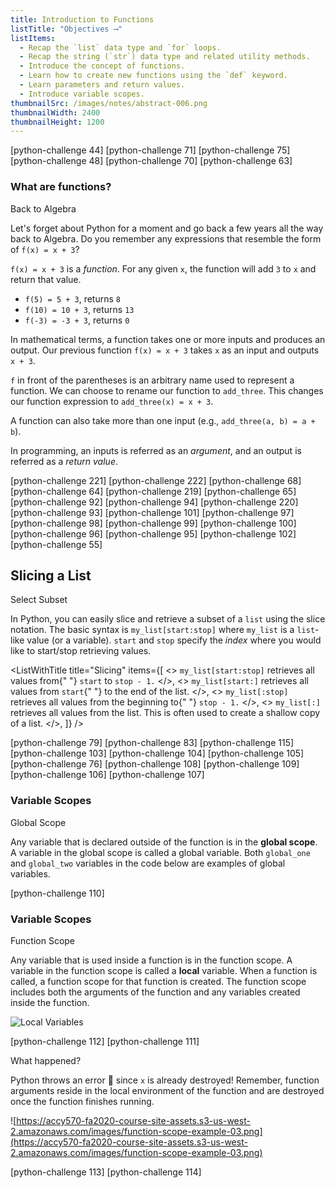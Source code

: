 ```yaml
---
title: Introduction to Functions
listTitle: "Objectives ⟶"
listItems:
  - Recap the `list` data type and `for` loops.
  - Recap the string (`str`) data type and related utility methods.
  - Introduce the concept of functions.
  - Learn how to create new functions using the `def` keyword.
  - Learn parameters and return values.
  - Introduce variable scopes.
thumbnailSrc: /images/notes/abstract-006.png
thumbnailWidth: 2400
thumbnailHeight: 1200
---
```


[python-challenge 44]
[python-challenge 71]
[python-challenge 75]
[python-challenge 48]
[python-challenge 70]
[python-challenge 63]

<CenteredColumn>

### What are functions?

<Chip color="green">Back to Algebra</Chip>

Let's forget about Python for a moment and go back a few years all the way back to Algebra. Do you remember any expressions that resemble the form of `f(x) = x + 3`?

`f(x) = x + 3` is a _function_. For any given `x`, the function will add `3` to `x` and return that value.

- `f(5) = 5 + 3`, returns `8`
- `f(10) = 10 + 3`, returns `13`
- `f(-3) = -3 + 3`, returns `0`

In mathematical terms, a function takes one or more inputs and produces an output. Our previous function `f(x) = x + 3` takes `x` as an input and outputs `x + 3`.

`f` in front of the parentheses is an arbitrary name used to represent a function. We can choose to rename our function to `add_three`. This changes our function expression to `add_three(x) = x + 3`.

A function can also take more than one input (e.g., `add_three(a, b) = a + b`).

In programming, an inputs is referred as an _argument_, and an output is referred as a _return value_.

</CenteredColumn>

[python-challenge 221]
[python-challenge 222]
[python-challenge 68]
[python-challenge 64]
[python-challenge 219]
[python-challenge 65]
[python-challenge 92]
[python-challenge 94]
[python-challenge 220]
[python-challenge 93]
[python-challenge 101]
[python-challenge 97]
[python-challenge 98]
[python-challenge 99]
[python-challenge 100]
[python-challenge 96]
[python-challenge 95]
[python-challenge 102]
[python-challenge 55]

<CenteredColumn>

## Slicing a List

<Chip>Select Subset</Chip>

In Python, you can easily slice and retrieve a subset of a `list` using the slice notation. The basic syntax is `my_list[start:stop]` where `my_list` is a `list`-like value (or a variable). `start` and `stop` specify the _index_ where you would like to start/stop retrieving values.

</CenteredColumn>

<ListWithTitle
  title="Slicing"
  items={[
    <>
      <code>my_list[start:stop]</code> retrieves all values from{" "}
      <code>start</code> to <code>stop - 1.</code>
    </>,
    <>
      <code>my_list[start:]</code> retrieves all values from <code>start</code>{" "}
      to the end of the list.
    </>,
    <>
      <code>my_list[:stop]</code> retrieves all values from the beginning to{" "}
      <code>stop - 1.</code>
    </>,
    <>
      <code>my_list[:]</code> retrieves all values from the list. This is often
      used to create a shallow copy of a list.
    </>,
  ]}
/>

[python-challenge 79]
[python-challenge 83]
[python-challenge 115]
[python-challenge 103]
[python-challenge 104]
[python-challenge 105]
[python-challenge 76]
[python-challenge 108]
[python-challenge 109]
[python-challenge 106]
[python-challenge 107]

<CenteredColumn>

### Variable Scopes

<Chip color="blue">Global Scope</Chip>

Any variable that is declared outside of the function is in the **global scope**. A variable in the global scope is called a global variable. Both `global_one` and `global_two` variables in the code below are examples of global variables.

</CenteredColumn>

[python-challenge 110]

<CenteredColumn>

### Variable Scopes

<chip color="pink">Function Scope</chip>

Any variable that is used inside a function is in the function scope. A variable in the function scope is called a **local** variable. When a function is called, a function scope for that function is created. The function scope includes both the arguments of the function and any variables created inside the function.

![Local Variables](https://accy570-fa2020-course-site-assets.s3-us-west-2.amazonaws.com/images/function-scope-example-02.png)

</CenteredColumn>

[python-challenge 112]
[python-challenge 111]

<CenteredColumn>

<Chip color="green">What happened?</Chip>

Python throws an error 🚫 since `x` is already destroyed! Remember, function arguments reside in the local environment of the function and are destroyed once the function finishes running.

![https://accy570-fa2020-course-site-assets.s3-us-west-2.amazonaws.com/images/function-scope-example-03.png](https://accy570-fa2020-course-site-assets.s3-us-west-2.amazonaws.com/images/function-scope-example-03.png)

</CenteredColumn>

[python-challenge 113]
[python-challenge 114]

